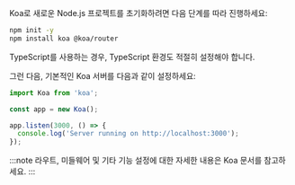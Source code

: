 Koa로 새로운 Node.js 프로젝트를 초기화하려면 다음 단계를 따라 진행하세요:

```bash
npm init -y
npm install koa @koa/router
```

TypeScript를 사용하는 경우, TypeScript 환경도 적절히 설정해야 합니다.

그런 다음, 기본적인 Koa 서버를 다음과 같이 설정하세요:

```ts title="app.ts"
import Koa from 'koa';

const app = new Koa();

app.listen(3000, () => {
  console.log('Server running on http://localhost:3000');
});
```

:::note
라우트, 미들웨어 및 기타 기능 설정에 대한 자세한 내용은 Koa 문서를 참고하세요.
:::
